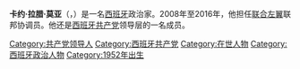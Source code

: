 {{Expand language|es|date=2018年9月}}
{{Unreferenced|time=2018-09-27T12:35:21+00:00}}

{{Infobox Officeholder
|name=卡约·拉腊
| native_name                = Cayo Lara
| honorific-suffix    =
| image               = CayoLaraIU2.jpg
| office1              = [[联合左翼_(西班牙)|联合左翼]]联邦协调员
| term_start1          = 2008年12月14日
| term_end1            =2016年7月4日
| predecessor1        = [[加斯帕尔·利亚马萨雷斯|加斯帕尔·利亚马萨雷斯]]（作为总协调员）
| successor1           =[[阿尔贝托·加尔松|阿尔贝托·加尔松]]
|office2        = [[众议院_(西班牙)|众议院]]议员
|term_start2    = 2011年11月20日
|term_end2      = 2016年1月13日
|constituency2  = [[马德里|马德里]]
| birth_date          ={{Birth date and age|1952|1|29}}
| birth_place         =[[西班牙|西班牙]][[雷阿尔城省|雷阿尔城省]][[阿尔加马西利亚德亚尔瓦|阿尔加马西利亚德亚尔瓦]] 
| nationality ={{ESP}}
| children            =2
| residence           =马德里
| website             =
| 职业        = 农民<br>政治家
| party               = [[西班牙共产党|西班牙共产党]]（[[联合左翼_(西班牙)|联合左翼]]）
}}
'''卡约·拉腊·莫亚'''（{{lang-es|''Cayo Lara Moya''}}，{{bd|1952年|1月29日||}}）是一名[[西班牙|西班牙]]政治家。2008年至2016年，他担任[[联合左翼_(西班牙)|联合左翼]]联邦协调员。他还是[[西班牙共产党|西班牙共产党]]领导层的一名成员。

{{Normdaten}}
{{DEFAULTSORT:Lara Moya,Cayo }}
[[Category:共产党领导人|Category:共产党领导人]]
[[Category:西班牙共产党|Category:西班牙共产党]]
[[Category:在世人物|Category:在世人物]]
[[Category:西班牙政治人物|Category:西班牙政治人物]]
[[Category:1952年出生|Category:1952年出生]]